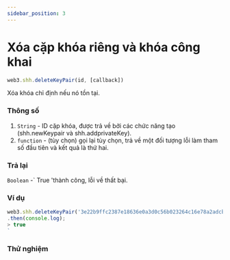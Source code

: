 ```yaml
---
sidebar_position: 3
---
```


# Xóa cặp khóa riêng và khóa công khai
```javascript
web3.shh.deleteKeyPair(id, [callback])
```
Xóa khóa chỉ định nếu nó tồn tại.
### Thông số
1. `String` - ID cặp khóa, được trả về bởi các chức năng tạo (shh.newKeypair và shh.addprivateKey).
2. `function` - (tùy chọn) gọi lại tùy chọn, trả về một đối tượng lỗi làm tham số đầu tiên và kết quả là thứ hai.
### Trả lại
`Boolean` -` True 'thành công, lỗi về thất bại.

### Ví dụ
```javascript
web3.shh.deleteKeyPair('3e22b9ffc2387e18636e0a3d0c56b023264c16e78a2adcba1303cefc685e610f')
.then(console.log);
> true
`
```
### Thử nghiệm
<DeletePrivateKey/> 